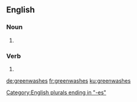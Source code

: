 ==English==

===Noun===
{{head|en|noun plural form}}

# {{plural of|greenwash|lang=en}}

===Verb===
{{head|en|verb form}}

# {{en-third-person singular of|greenwash}}

[[Category:English plurals ending in "-es"]]

[[de:greenwashes]]
[[fr:greenwashes]]
[[ku:greenwashes]]
